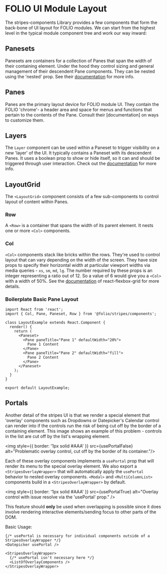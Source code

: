 
<Meta title="UI Layout" />

# FOLIO UI Module Layout
The stripes-components Library provides a few components that form the back-bone of UI layout for FOLIO modules.
We can start from the highest level in the typical module component tree and work our way inward:
## Panesets
Panesets are containers for a collection of Panes that span the width of their containing element. Under the hood they control sizing and general management of their descendent Pane components. They can be nested using the 'nested' prop. See their [documentation](../lib/Paneset/readme.md) for more info.
## Panes
Panes are the primary layout device for FOLIO module UI. They contain the FOLIO 'chrome'- a header area and space for menus and functions that pertain to the contents of the Pane. Consult their [documentation] on ways to customize them.
## Layers
The `Layer` component can be used within a Paneset to trigger visibility on a new 'layer' of the UI. It typically contains a Paneset with its descendent Panes. It uses a boolean prop to show or hide itself, so it can and should be triggered through user interaction. Check out the [documentation](https://github.com/folio-org/stripes-components/blob/master/lib/Layer/readme.md) for more info.
## LayoutGrid
The `<LayoutGrid>` component consists of a few sub-components to control layout of content within Panes.
### Row
A `<Row>` is a container that spans the width of its parent element. It nests one or more `<Col>` components.
### Col
`<Col>` components stack like bricks within the rows. They're used to control layout that can vary depending on the width of the screen. They have size props to specify their horizontal width at particular viewport widths via media queries - `xs`, `sm`, `md`, `lg`. The number required by these props is an integer representing a ratio out of 12. So a value of 6 would give you a `<Col>` with a width of 50%. See the [documentation](https://github.com/roylee0704/react-flexbox-grid/blob/master/README.md#usage) of react-flexbox-grid for more details.

### Boilerplate Basic Pane Layout

```
import React from 'react';
import { Col, Pane, Paneset, Row } from '@folio/stripes/components';

class LayoutExample extends React.Component {
  render() {
    return (
      <Paneset>
        <Pane paneTitle="Pane 1" defaultWidth="20%">
          Pane 1 Content
        </Pane>
        <Pane paneTitle="Pane 2" defaultWidth="fill">
          Pane 2 Content
        </Pane>
      </Paneset>
    );
  }
}

export default LayoutExample;

```

## Portals

Another detail of the stripes UI is that we render a special element that 'overlay' components such as Dropdowns or Datepicker's Calendar control can render into if the controls run the risk of
being cut off by the border of a containing element. This image shows an example of this problem - controls in the list are cut off by the list's wrapping element.

<img style={{ border: '1px solid #AAA' }} src={usePortalFalse} alt="Problematic overlay control, cut off by the border of its container."/>

Each of these overlay components implements a `usePortal` prop that will render its menu to the special overlay element. We also export a `<StripesOverlayWrapper>` that will automatically apply
the `usePortal` behavior to nested overlay components. `<Modal>` and `<MultiColumnList>` components build in a `<StripesOverlayWrapper>` by default.

<img style={{ border: '1px solid #AAA' }} src={usePortalTrue} alt="Overlay control with issue resolve via the 'usePortal' prop." />

This feature should **only** be used when overlapping is possible since it does involve rendering interactive elements/sending focus to other parts of the DOM.

Basic Usage:

```
{/* usePortal is necessary for individual components outside of a StripesOverlayWrapper */}
<Datepicker usePortal />

<StripesOverlayWrapper>
  {/* usePortal isn't necessary here */}
  <ListOfOverlayComponents />
</StripesOverlayWrapper>
```
